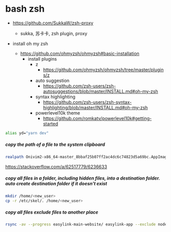 # bash zsh

- https://github.com/SukkaW/zsh-proxy

  - sukka, 苏卡卡, zsh plugin, proxy

- install oh my zsh
  - https://github.com/ohmyzsh/ohmyzsh#basic-installation
    - install plugins
      - z
        - https://github.com/ohmyzsh/ohmyzsh/tree/master/plugins/z
      - auto suggestion
        - https://github.com/zsh-users/zsh-autosuggestions/blob/master/INSTALL.md#oh-my-zsh
      - syntax highlighting
        - https://github.com/zsh-users/zsh-syntax-highlighting/blob/master/INSTALL.md#oh-my-zsh
      - powerlevel10k theme
        - https://github.com/romkatv/powerlevel10k#getting-started

```sh
alias yd="yarn dev"
```

##### copy the path of a file to the system clipboard

```sh
realpath Onivim2-x86_64-master_8bbaf25b07ff2ac4dc6c74823d5a69bc.AppImage | xclip -sel clip
```

https://stackoverflow.com/a/62517779/6236633

##### copy all files in a folder, including hidden files, into a destination folder. auto create destination folder if it doesn't exist

```sh
mkdir /home/<new_user>
cp -r /etc/skel/. /home/<new_user>
```

##### copy all files exclude files to another place

```sh
rsync -av --progress easylink-main-website/ easylink-app --exclude node_modules
```
